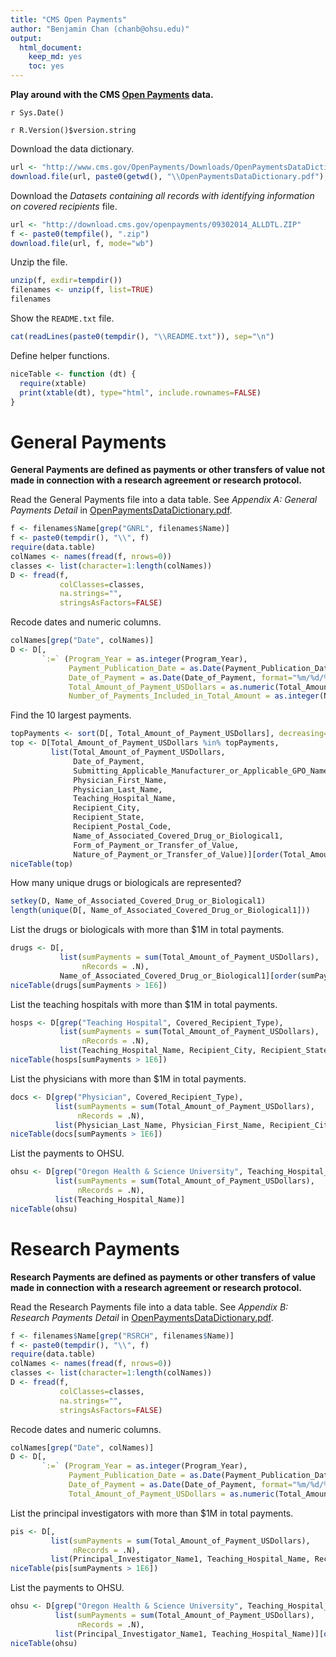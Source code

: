 ```yaml
---
title: "CMS Open Payments"
author: "Benjamin Chan (chanb@ohsu.edu)"
output:
  html_document:
    keep_md: yes
    toc: yes
---
```


**Play around with the CMS [Open Payments](http://www.cms.gov/OpenPayments) data.**

`r Sys.Date()`

`r R.Version()$version.string`

Download the data dictionary.

```r
url <- "http://www.cms.gov/OpenPayments/Downloads/OpenPaymentsDataDictionary.pdf"
download.file(url, paste0(getwd(), "\\OpenPaymentsDataDictionary.pdf"), mode="wb")
```

Download the *Datasets containing all records with identifying information on covered recipients* file.

```r
url <- "http://download.cms.gov/openpayments/09302014_ALLDTL.ZIP"
f <- paste0(tempfile(), ".zip")
download.file(url, f, mode="wb")
```

Unzip the file.

```r
unzip(f, exdir=tempdir())
filenames <- unzip(f, list=TRUE)
filenames
```

Show the `README.txt` file.

```r
cat(readLines(paste0(tempdir(), "\\README.txt")), sep="\n")
```

Define helper functions.

```r
niceTable <- function (dt) {
  require(xtable)
  print(xtable(dt), type="html", include.rownames=FALSE)
}
```

# General Payments

**General Payments are defined as payments or other transfers of value not made in connection with a research agreement or research protocol.**

Read the General Payments file into a data table.
See *Appendix A: General Payments Detail* in [OpenPaymentsDataDictionary.pdf](http://www.cms.gov/OpenPayments/Downloads/OpenPaymentsDataDictionary.pdf).

```r
f <- filenames$Name[grep("GNRL", filenames$Name)]
f <- paste0(tempdir(), "\\", f)
require(data.table)
colNames <- names(fread(f, nrows=0))
classes <- list(character=1:length(colNames))
D <- fread(f,
           colClasses=classes,
           na.strings="",
           stringsAsFactors=FALSE)
```

Recode dates and numeric columns.

```r
colNames[grep("Date", colNames)]
D <- D[,
       `:=` (Program_Year = as.integer(Program_Year),
             Payment_Publication_Date = as.Date(Payment_Publication_Date, format="%m/%d/%Y"),
             Date_of_Payment = as.Date(Date_of_Payment, format="%m/%d/%Y"),
             Total_Amount_of_Payment_USDollars = as.numeric(Total_Amount_of_Payment_USDollars),
             Number_of_Payments_Included_in_Total_Amount = as.integer(Number_of_Payments_Included_in_Total_Amount))]
```

Find the 10 largest payments.

```r
topPayments <- sort(D[, Total_Amount_of_Payment_USDollars], decreasing=TRUE)[1:10]
top <- D[Total_Amount_of_Payment_USDollars %in% topPayments,
         list(Total_Amount_of_Payment_USDollars,
              Date_of_Payment,
              Submitting_Applicable_Manufacturer_or_Applicable_GPO_Name,
              Physician_First_Name,
              Physician_Last_Name,
              Teaching_Hospital_Name,
              Recipient_City,
              Recipient_State,
              Recipient_Postal_Code,
              Name_of_Associated_Covered_Drug_or_Biological1,
              Form_of_Payment_or_Transfer_of_Value,
              Nature_of_Payment_or_Transfer_of_Value)][order(Total_Amount_of_Payment_USDollars, decreasing=TRUE)]
niceTable(top)
```

How many unique drugs or biologicals are represented?

```r
setkey(D, Name_of_Associated_Covered_Drug_or_Biological1)
length(unique(D[, Name_of_Associated_Covered_Drug_or_Biological1]))
```

List the drugs or biologicals with more than $1M in total payments.

```r
drugs <- D[,
           list(sumPayments = sum(Total_Amount_of_Payment_USDollars),
                nRecords = .N),
           Name_of_Associated_Covered_Drug_or_Biological1][order(sumPayments, decreasing=TRUE)]
niceTable(drugs[sumPayments > 1E6])
```

List the teaching hospitals with more than $1M in total payments.

```r
hosps <- D[grep("Teaching Hospital", Covered_Recipient_Type),
           list(sumPayments = sum(Total_Amount_of_Payment_USDollars),
                nRecords = .N),
           list(Teaching_Hospital_Name, Recipient_City, Recipient_State)][order(sumPayments, decreasing=TRUE)]
niceTable(hosps[sumPayments > 1E6])
```

List the physicians with more than $1M in total payments.

```r
docs <- D[grep("Physician", Covered_Recipient_Type),
          list(sumPayments = sum(Total_Amount_of_Payment_USDollars),
               nRecords = .N),
          list(Physician_Last_Name, Physician_First_Name, Recipient_City, Recipient_State)][order(sumPayments, decreasing=TRUE)]
niceTable(docs[sumPayments > 1E6])
```

List the payments to OHSU.

```r
ohsu <- D[grep("Oregon Health & Science University", Teaching_Hospital_Name),
          list(sumPayments = sum(Total_Amount_of_Payment_USDollars),
               nRecords = .N),
          list(Teaching_Hospital_Name)]
niceTable(ohsu)
```


# Research Payments

**Research Payments are defined as payments or other transfers of value made in connection with a research agreement or research protocol.**

Read the Research Payments file into a data table.
See *Appendix B: Research Payments Detail* in [OpenPaymentsDataDictionary.pdf](http://www.cms.gov/OpenPayments/Downloads/OpenPaymentsDataDictionary.pdf).

```r
f <- filenames$Name[grep("RSRCH", filenames$Name)]
f <- paste0(tempdir(), "\\", f)
require(data.table)
colNames <- names(fread(f, nrows=0))
classes <- list(character=1:length(colNames))
D <- fread(f,
           colClasses=classes,
           na.strings="",
           stringsAsFactors=FALSE)
```

Recode dates and numeric columns.

```r
colNames[grep("Date", colNames)]
D <- D[,
       `:=` (Program_Year = as.integer(Program_Year),
             Payment_Publication_Date = as.Date(Payment_Publication_Date, format="%m/%d/%Y"),
             Date_of_Payment = as.Date(Date_of_Payment, format="%m/%d/%Y"),
             Total_Amount_of_Payment_USDollars = as.numeric(Total_Amount_of_Payment_USDollars))]
```

List the principal investigators with more than $1M in total payments.

```r
pis <- D[,
         list(sumPayments = sum(Total_Amount_of_Payment_USDollars),
              nRecords = .N),
         list(Principal_Investigator_Name1, Teaching_Hospital_Name, Recipient_City, Recipient_State)][order(sumPayments, decreasing=TRUE)]
niceTable(pis[sumPayments > 1E6])
```

List the payments to OHSU.

```r
ohsu <- D[grep("Oregon Health & Science University", Teaching_Hospital_Name),
          list(sumPayments = sum(Total_Amount_of_Payment_USDollars),
               nRecords = .N),
          list(Principal_Investigator_Name1, Teaching_Hospital_Name)][order(sumPayments, decreasing=TRUE)]
niceTable(ohsu)
```
